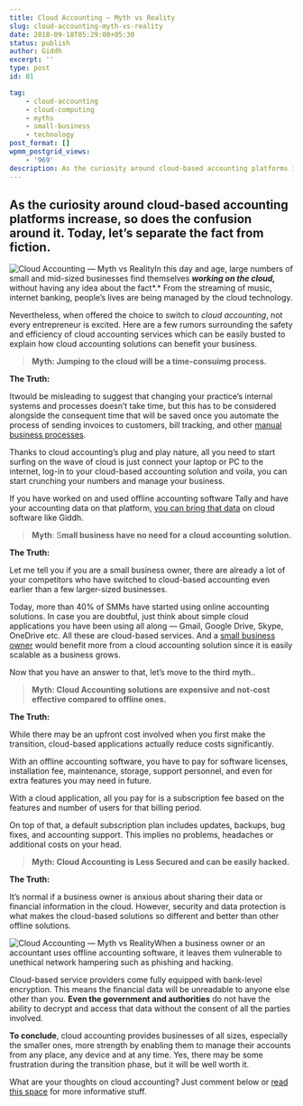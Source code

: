 ```yaml
---
title: Cloud Accounting — Myth vs Reality
slug: cloud-accounting-myth-vs-reality
date: 2018-09-18T05:29:00+05:30
status: publish
author: Giddh
excerpt: ''
type: post
id: 81

tag:
    - cloud-accounting
    - cloud-computing
    - myths
    - small-business
    - technology
post_format: []
wpmm_postgrid_views:
    - '969'
description: As the curiosity around cloud-based accounting platforms increase, so does the confusion around it. Today, let’s separate the fact from fiction.
---
```

As the curiosity around cloud-based accounting platforms increase, so does the confusion around it. Today, let’s separate the fact from fiction.
------------------------------------------------------------------------------------------------------------------------------------------------

<img class="wp-block-image size-large" src = "../../img/blog/1_Axh_bthyOdCmbqvzAlHxRQ.webp" alt="Cloud Accounting — Myth vs Reality" />In this day and age, large numbers of small and mid-sized businesses find themselves ***working on the cloud,*** without having any idea about the fact*.* From the streaming of music, internet banking, people’s lives are being managed by the cloud technology.

Nevertheless, when offered the choice to switch to *cloud accounting*, not every entrepreneur is excited. Here are a few rumors surrounding the safety and efficiency of cloud accounting services which can be easily busted to explain how cloud accounting solutions can benefit your business.

> **Myth: Jumping to the cloud will be a time-consuimg process.**

**The Truth:**

Itwould be misleading to suggest that changing your practice’s internal systems and processes doesn’t take time, but this has to be considered alongside the consequent time that will be saved once you automate the process of sending invoices to customers, bill tracking, and other [manual business processes](https://giddh.com/blog/why-you-need-freedom-from-the-clutter-of-spreadsheets).

Thanks to cloud accounting’s plug and play nature, all you need to start surfing on the wave of cloud is just connect your laptop or PC to the internet, log-in to your cloud-based accounting solution and voila, you can start crunching your numbers and manage your business.

If you have worked on and used offline accounting software Tally and have your accounting data on that platform, [you can bring that data](https://giddh.com/help/sync-with-tally-1591360375828781) on cloud software like Giddh.

> **Myth**: S**mall business have no need for a cloud accounting solution.**

**The Truth:**

Let me tell you if you are a small business owner, there are already a lot of your competitors who have switched to cloud-based accounting even earlier than a few larger-sized businesses.

Today, more than 40% of SMMs have started using online accounting solutions. In case you are doubtful, just think about simple cloud applications you have been using all along — Gmail, Google Drive, Skype, OneDrive etc. All these are cloud-based services. And a [small business owner](https://giddh.com/blog/own-a-small-business-here-are-5-ways-online-accounting-software-can-benefit-you) would benefit more from a cloud accounting solution since it is easily scalable as a business grows.

Now that you have an answer to that, let’s move to the third myth..

> **Myth: Cloud Accounting solutions are expensive and not-cost effective compared to offline ones.**

**The Truth:**

While there may be an upfront cost involved when you first make the transition, cloud-based applications actually reduce costs significantly.

With an offline accounting software, you have to pay for software licenses, installation fee, maintenance, storage, support personnel, and even for extra features you may need in future.

With a cloud application, all you pay for is a subscription fee based on the features and number of users for that billing period.

On top of that, a default subscription plan includes updates, backups, bug fixes, and accounting support. This implies no problems, headaches or additional costs on your head.

> **Myth: Cloud Accounting is Less Secured and can be easily hacked.**

**The Truth:**

It’s normal if a business owner is anxious about sharing their data or financial information in the cloud. However, security and data protection is what makes the cloud-based solutions so different and better than other offline solutions.

<img class="wp-block-image size-large" src = "../../img/blog/1_IE3SJnLVGpFLzHY83POGpQ.webp" alt="Cloud Accounting — Myth vs Reality" />When a business owner or an accountant uses offline accounting software, it leaves them vulnerable to unethical network hampering such as phishing and hacking.

Cloud-based service providers come fully equipped with bank-level encryption. This means the financial data will be unreadable to anyone else other than you. **Even the government and authorities** do not have the ability to decrypt and access that data without the consent of all the parties involved.

**To conclude**, cloud accounting provides businesses of all sizes, especially the smaller ones, more strength by enabling them to manage their accounts from any place, any device and at any time. Yes, there may be some frustration during the transition phase, but it will be well worth it.

What are your thoughts on cloud accounting? Just comment below or [read this space](https://giddh.com/blog) for more informative stuff.